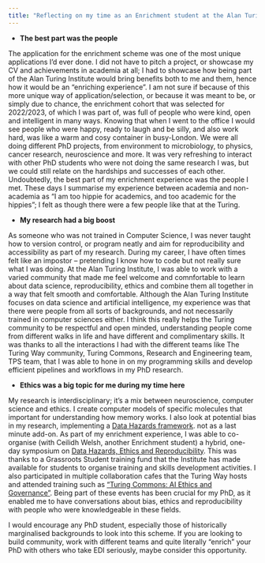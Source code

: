 ```yaml
---
title: "Reflecting on my time as an Enrichment student at the Alan Turing Institute."
---
```


- **The best part was the people**

The application for the enrichment scheme was one of the most unique applications I’d ever done. I did not have to pitch a project, or showcase my CV and achievements in academia at all; I had to showcase how being part of the Alan Turing Institute would bring benefits both to me and them, hence how it would be an “enriching experience”. I am not sure if because of this more unique way of application/selection, or because it was meant to be, or simply due to chance, the enrichment cohort that was selected for 2022/2023, of which I was part of, was full of people who were kind, open and intelligent in many ways. Knowing that when I went to the office I would see people who were happy, ready to laugh and be silly, and also work hard, was like a warm and cosy container in busy-London.
We were all doing different PhD projects, from environment to microbiology, to physics, cancer research, neuroscience and more. It was very refreshing to interact with other PhD students who were not doing the same research I was, but we could still relate on the hardships and successes of each other. Undoubtedly, the best part of my enrichment experience was the people I met. These days I summarise my experience between academia and non-academia as "I am too hippie for academics, and too academic for the hippies"; I felt as though there were a few people like that at the Turing.

- **My research had a big boost**

As someone who was not trained in Computer Science, I was never taught how to version control, or program neatly and aim for reproducibility and accessibility as part of my research. During my career, I have often times felt like an impostor – pretending I know how to code but not really sure what I was doing. At the Alan Turing Institute, I was able to work with a varied community that made me feel welcome and comnfortable to learn about data science, reproducibility, ethics and combine them all together in a way that felt smooth and comfortable. 
Although the Alan Turing Institute focuses on data science and artificial intelligence, my experience was that there were people from all sorts of backgrounds, and not necessarily trained in computer sciences either. I think this really helps the Turing community to be respectful and open minded, understanding people come from different walks in life and have different and complimentary skills. It was thanks to all the interactions I had with the different teams like The Turing Way community, Turing Commons, Research and Engineering team, TPS team, that I was able to hone in on my programming skills and develop efficient pipelines and workflows in my PhD research. 

- **Ethics was a big topic for me during my time here**

My research is interdisciplinary; it's a mix between neuroscience, computer science and ethics. I create computer models of specific molecules that important for understanding how memory works. I also look at potential bias in my research, implementing a [Data Hazards framework](https://datahazards.com/contents/data-hazards.html).  not as a last minute add-on. As part of my enrichment experience, I was able to co-organise (with Ceilidh Welsh, another Enrichment student) a hybrid, one-day symposium on [Data Hazards, Ethics and Reproducibility](https://www.eventbrite.com/e/online-data-hazards-ethics-and-reproducibility-one-day-symposium-tickets-517490858087). This was thanks to a Grassroots Student training fund that the Institute has made available for students to organise training and skills development activities. I also participated in multiple collaboration cafes that the Turing Way hosts and attended training such as ["Turing Commons: AI Ethics and Governance"](https://www.eventsforce.net/turingevents/frontend/reg/thome.csp?pageID=81509&eventID=232&traceRedir=2). Being part of these events has been crucial for my PhD, as it enabled me to have conversations about bias, ethics and reproducibility with people who were knowledgeable in these fields. 

I would encourage any PhD student, especially those of historically marginalised backgrounds to look into this scheme. If you are looking to build community, work with different teams and quite literally "enrich" your PhD with others who take EDI seriously, maybe consider this opportunity.
